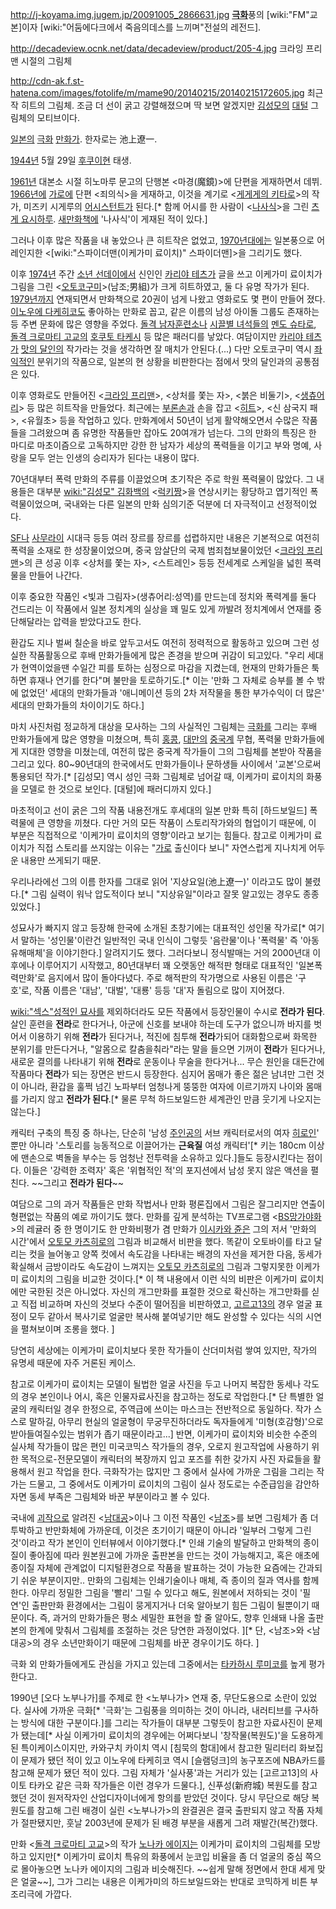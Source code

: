 http://j-koyama.img.jugem.jp/20091005_2866631.jpg
'''[[극화]]'''풍의 [wiki:"FM"교본]이자 [wiki:"어둠에다크에서 죽음의데스를 느끼며"전설의 레전드]. 

http://decadeview.ocnk.net/data/decadeview/product/205-4.jpg
크라잉 프리맨 시절의 그림체

http://cdn-ak.f.st-hatena.com/images/fotolife/m/mame90/20140215/20140215172605.jpg
최근작 히트의 그림체. 조금 더 선이 굵고 강렬해졌으며 딱 보면 알겠지만 [[김성모]]의 [[대털]] 그림체의 모티브이다.

[[일본]]의 [[극화]] [[만화가]]. 한자로는 池上遼一.

[[1944년]] 5월 29일 [[후쿠이]]현 태생.

[[1961년]] 대본소 시절 히노마루 문고의 단행본 <마경(魔鏡)>에 단편을 게재하면서 데뷔. [[1966년]]에 [[가로]]에 단편 <죄의식>을 게재하고, 이것을 계기로 <[[게게게의 키타로]]>의 작가, 미즈키 시게루의 [[어시스턴트]]가 된다.[* 함께 어시를 한 사람이 <[[나사식]]>을 그린 [[츠게 요시하루]]. [[새만화책]]에 '나사식'이 게재된 적이 있다.]

그러나 이후 많은 작품을 내 놓았으나 큰 히트작은 없었고, [[1970년대]]에는 일본풍으로 어레인지한 <[wiki:"스파이더맨(이케가미 료이치)" 스파이더맨]>을 그리기도 했다. 

이후 [[1974년]] 주간 [[소년 선데이]]에서 신인인 [[카리야 테츠]]가 글을 쓰고 이케가미 료이치가 그림을 그린 <[[오토코구미]]>(남조;男組)가 크게 히트하였고, 둘 다 유명 작가가 된다. [[1979년]]까지 연재되면서 만화책으로 20권이 넘게 나왔고 영화로도 몇 편이 만들어 졌다. [[이노우에 다케히코]]도 좋아하는 만화로 꼽고, 같은 이름의 남성 아이돌 그룹도 존재하는 등 주변 문화에 많은 영향을 주었다. [[돌격 남자훈련소]]나 [[시끌별 녀석들]]의 [[멘도 슈타로]], [[돌격 크로마티 고교]]의 [[호쿠토 타케시]] 등 많은 패러디를 낳았다. 여담이지만 [[카리야 테츠]]가 [[맛의 달인]]의 작가라는 것을 생각하면 잘 매치가 안된다.(...) 다만 오토코구미 역시 [[좌익]]적인 분위기의 작품으로, 일본의 현 상황을 비판한다는 점에서 맛의 달인과의 공통점은 있다.

이후 영화로도 만들어진 <[[크라잉 프리맨]]>, <상처를 쫓는 자>, <붉은 비둘기>, <[[생츄어리]]> 등 많은 히트작을 만들었다. 최근에는 [[부론손]]과 손을 잡고 <[[히트]]>, <신 삼국지 패>, <유월초> 등을 작업하고 있다.
만화계에서 50년이 넘게 활약해오면서 수많은 작품들을 그려왔으며 좀 유명한 작품들만 잡아도 20여개가 넘는다. 그의 만화의 특징은 한 마디로 마초이즘으로 고독하지만 강한 한 남자가 세상의 폭력들을 이기고 부와 명예, 사랑을 모두 얻는 인생의 승리자가 된다는 내용이 많다.

70년대부터 폭력 만화의 주류를 이끌었으며 초기작은 주로 학원 폭력물이 많았다. 그 내용들은 대부분 [[wiki:"김성모" 김화백]]의 <[[럭키짱]]>을 연상시키는 황당하고 엽기적인 폭력물이었으며, 국내와는 다른 일본의 만화 심의기준 덕분에 더 자극적이고 선정적이었다.

[[SF]]나 [[사무라이]] 시대극 등등 여러 장르를 장르를 섭렵하지만 내용은 기본적으로 여전히 폭력을 소재로 한 성장물이었으며, 중국 암살단의 국제 범죄첩보물이었던 <[[크라잉 프리맨]]>의 큰 성공 이후 <상처를 쫓는 자>, <스트레인> 등등 전세계로 스케일을 넓힌 폭력물을 만들어 나간다.

이후 중요한 작품인 <빛과 그림자>(생츄어리:성역)를 만드는데 정치와 폭력계를 둘다 건드리는 이 작품에서 일본 정치계의 실상을 꽤 밀도 있게 까발려 정치계에서 연재를 중단해달라는 압력을 받았다고도 한다.

환갑도 지나 벌써 칠순을 바로 앞두고서도 여전히 정력적으로 활동하고 있으며 그런 성실한 작품활동으로 후배 만화가들에게 많은 존경을 받으며 귀감이 되고있다. "우리 세대가 현역이었을땐 수일간 피를 토하는 심정으로 마감을 지켰는데, 현재의 만화가들은 툭하면 휴재나 연기를 한다"며 불만을 토로하기도.[* 이는 '만화 그 자체로 승부를 볼 수 밖에 없었던' 세대의 만화가들과 '애니메이션 등의 2차 저작물을 통한 부가수익이 더 많은' 세대의 만화가들의 차이이기도 하다.]

마치 사진처럼 정교하게 대상을 모사하는 그의 사실적인 그림체는 [[극화]]를 그리는 후배 만화가들에게 많은 영향을 미쳤으며, 특히 [[홍콩]], [[대만]]의 [[중국]]계 무협, 폭력물 만화가들에게 지대한 영향을 미쳤는데, 여전히 많은 중국계 작가들이 그의 그림체를 본받아 작품을 그리고 있다. 80~90년대의 한국에서도 만화가들이나 문하생들 사이에서 '교본'으로써 통용되던 작가.[* [김성모] 역시 성인 극화 그림체로 넘어갈 때, 이케가미 료이치의 화풍을 모델로 한 것으로 보인다. [대털]에 패러디까지 있다.]

마초적이고 선이 굵은 그의 작품 내용전개도 후세대의 일본 만화 특히 [하드보일드] 폭력물에 큰 영향을 끼쳤다. 다만 거의 모든 작품이 스토리작가와의 협업이기 때문에, 이 부분은 직접적으로 '이케가미 료이치의 영향'이라고 보기는 힘들다. 참고로 이케가미 료이치가 직접 스토리를 쓰지않는 이유는 "[[가로]] 출신이다 보니" 자연스럽게 지나치게 어두운 내용만 쓰게되기 때문.

우리나라에선 그의 이름 한자를 그대로 읽어 '지상요일(池上遼一)' 이라고도 많이 불렸다.[* 그림 실력이 워낙 압도적이다 보니 "지상유일"이라고 잘못 알고있는 경우도 종종 있었다.]

성묘사가 빠지지 않고 등장해 한국에 소개된 초창기에는 대표적인 성인물 작가로[* 여기서 말하는 '성인물'이란건 일반적인 국내 인식이 그렇듯 '음란물'이나 '폭력물' 즉 '아동유해매체'을 이야기한다.] 알려지기도 했다. 그러다보니 정식발매는 거의 2000년대 이후에나 이루어지기 시작했고, 80년대부터 꽤 오랫동안 해적판 형태로 대표적인 '일본폭력만화'로 음지에서 많이 돌아다녔다. 주로 해적판의 작가명으로 사용된 이름은 '구호'로, 작품 이름은 '대남', '대벌', '대룡' 등등 '대'자 돌림으로 많이 지어졌다.

[[wiki:"섹스"성적인 묘사]]를 제외하더라도 모든 작품에서 등장인물이 수시로 '''전라가 된다'''. 살인 훈련을 '''전라'''로 한다거나, 아군에 신호를 보내야 하는데 도구가 없으니까 바지를 벗어서 이용하기 위해 '''전라'''가 된다거나, 적진에 침투해 '''전라'''가되어 대화함으로써 화목한 분위기를 만든다거나, "알몸으로 칼춤을춰라"라는 말을 들으면 기꺼이 '''전라'''가 된다거나, 새로운 결의를 나타내기 위해 '''전라'''로 운동이나 무술을 한다거나... 무슨 원인을 대든간에 작품마다 '''전라'''가 되는 장면은 반드시 등장한다. 심지어 몸매가 좋은 젊은 남녀만 그런 것이 아니라, 환갑을 훌쩍 넘긴 노파부터 엄청나게 뚱뚱한 여자에 이르기까지 나이와 몸매를 가리지 않고 '''전라가 된다'''.[* 물론 무척 하드보일드한 세계관인 만큼 웃기게 나오지는 않는다.]

캐릭터 구축의 특징 중 하나는, 단순히 '남성 [[주인공]]의 서브 캐릭터로서의 여자 [[히로인]]' 뿐만 아니라 '스토리를 능동적으로 이끌어가는 '''근육질''' 여성 캐릭터'[* 키는 180cm 이상에 맨손으로 벽돌을 부수는 등 엄청난 전투력을 소유하고 있다.]들도 등장시킨다는 점이다. 이들은 '강력한 조력자' 혹은 '위협적인 적'의 포지션에서 남성 못지 않은 액션을 펼친다. ~~그리고 '''전라가 된다'''~~

여담으로 그의 과거 작품들은 만화 작법서나 만화 평론집에서 그림은 잘그리지만 연출이 형편없는 작품의 예로 까이기도 했다. 만화를 깊게 분석하는 TV프로그램 <[[BS망가야화]]>의 레귤러 중 한 명이기도 한 만화비평가 겸 만화가 [[이시카와 쥰]]은 그의 저서 '만화의 시간'에서 [[오토모 카츠히로]]의 그림과 비교해서 비판을 했다. 똑같이 오토바이를 타고 달리는 컷을 늘어놓고 양쪽 컷에서 속도감을 나타내는 배경의 자선을 제거한 다음, 동세가 확실해서 금방이라도 속도감이 느껴지는 [[오토모 카츠히로]]의 그림과 그렇지못한 이케가미 료이치의 그림을 비교한 것이다.[* 이 책 내용에서 이런 식의 비판은 이케가미 료이치에만 국한된 것은 아니었다. 자신의 개그만화를 표절한 것으로 확신하는 개그만화를 싣고 직접 비교하며 자신의 것보다 수준이 떨어짐을 비판하였고, [[고르고13]]의 경우 얼굴 표정이 모두 같아서 복사기로 얼굴만 복사해 붙여넣기만 해도 완성할 수 있다는 식의 시연을 펼쳐보이며 조롱을 했다. ]

당연히 세상에는 이케가미 료이치보다 못한 작가들이 산더미처럼 쌓여 있지만, 작가의 유명세 때문에 자주 거론된 케이스. 

참고로 이케가미 료이치는 모델이 될법한 얼굴 사진을 두고 나머지 복잡한 동세나 각도의 경우 본인이나 어시, 혹은 인물자료사진을 참고하는 정도로 작업한다.[* 단 특별한 얼굴의 캐릭터일 경우 한정으로, 주역급에 쓰이는 마스크는 전반적으로 동일하다. 작가 스스로 말하길, 아무리 현실의 얼굴형이 무궁무진하더라도 독자들에게 '미형(호감형)'으로 받아들여질수있는 범위가 좁기 때문이라고...] 반면, 이케가미 료이치와 비슷한 수준의 실사체 작가들이 많은 편인 미국코믹스 작가들의 경우, 오로지 원고작업에 사용하기 위한 목적으로-전문모델이 캐릭터의 복장까지 입고 포즈를 취한 갖가지 사진 자료들을 활용해서 원고 작업을 한다. 극화작가는 많지만 그 중에서 실사에 가까운 그림을 그리는 작가는 드물고, 그 중에서도 이케가미 료이치의 그림이 실사 정도로는 수준급임을 감안하자면 동세 부족은 그림체와 바꾼 부분이라고 볼 수 있다.

국내에 [[괴작]]으로 알려진 <[[남대공]]>이나 그 이전 작품인 <[[남조]]>를 보면 그림체가 좀 더 투박하고 반만화체에 가까운데, 이것은 초기이기 때문이 아니라 '일부러 그렇게 그린 것'이라고 작가 본인이 인터뷰에서 이야기했다.[* 인쇄 기술의 발달하고 만화책의 종이질이 좋아짐에 따라 원본원고에 가까운 출판본을 만드는 것이 가능해지고, 혹은 애초에 종이질 자체에 관계없이 디지털환경으로 작품을 발표하는 것이 가능한 요즘에는 간과되기 쉬운 부분이지만.. 만화의 그림체는 인쇄기술이나 매체, 즉 종이의 질과 역사를 함께한다. 아무리 정밀한 그림을 '빨리' 그릴 수 있다고 해도, 원본에서 저하되는 것이 '필연'인 출판만화 환경에서는 그림이 뭉게지거나 더욱 알아보기 힘든 그림이 될뿐이기 때문이다. 즉, 과거의 만화가들은 평소 세밀한 표현을 할 줄 알아도, 향후 인쇄돼 나올 출판본의 한계에 맞춰서 그림체를 조절하는 것은 당연한 과정이었다. ][* 단, <남조>와 <남대공>의 경우 소년만화이기 때문에 그림체를 바꾼 경우이기도 하다. ]

극화 외 만화가들에게도 관심을 가지고 있는데 그중에서는 [[타카하시 루미코]]를 높게 평가한다고.

1990년 [오다 노부나가]를 주제로 한 <노부나가> 연재 중, 무단도용으로 소란이 있었다. 실사에 가까운 극화[* '극화'는 그림풍을 의미하는 것이 아니라, 내러티브를 구사하는 방식에 대한 구분이다.]를 그리는 작가들이 대부분 그렇듯이 참고한 자료사진이 문제가 됐는데[* 사실 이케가미 료이치의 경우에는 어쩌다보니 '창작물(복원도)'을 도용하게된 특이케이스이지만, 카와구치 카이치 역시 [침묵의 함대]에서 참고한 밀리터리 화보집이 문제가 됐던 적이 있고 이노우에 타케히코 역시 [슬램덩크]의 농구포즈에 NBA카드를 참고해 문제가 됐던 적이 있다. 그림 자체가 '실사풍'과는 거리가 있는 [고르고13]의 사이토 타카오 같은 극화 작가들은 이런 경우가 드물다.], 신푸성(新府城) 복원도를 참고했던 것이 원저작자인 산업디자이너에게 항의를 받았던 것이다. 당시 무단으로 해당 복원도를 참고해 그린 배경이 실린 <노부나가>의 완결권은 결국 출판되지 않고 작품 자체가 절판됐지만, 훗날 2003년에 문제가 된 배경 부분을 새롭게 그려 재발간(복간)했다.

만화 <[[돌격 크로마티 고교]]>의 작가 [[노나카 에이지]]는 이케가미 료이치의 그림체를 모방하고 있지만[* 이케가미 료이치 특유의 화풍에서 눈코입 비율을 좀 더 얼굴의 중심 쪽으로 몰아놓으면 노나카 에이지의 그림과 비슷해진다. ~~쉽게 말해 정면에서 한대 세게 맞은 얼굴~~], 그가 그리는 내용은 이케가미의 하드보일드와는 반대로 코믹하게 비튼 부조리극에 가깝다.



